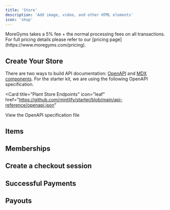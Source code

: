 ```yaml
---
title: 'Store'
description: 'Add image, video, and other HTML elements'
icon: 'shop'
---
```


<Note>
  MoreGyms takes a 5% fee + the normal processing fees on all transactions. For full pricing details please refer to our [pricing page](https://www.moregyms.com/pricing).
</Note>

## Create Your Store

There are two ways to build API documentation: [OpenAPI](https://mintlify.com/docs/api-playground/openapi/setup) and [MDX components](https://mintlify.com/docs/api-playground/mdx/configuration). For the starter kit, we are using the following OpenAPI specification.

<Card
  title="Plant Store Endpoints"
  icon="leaf"
  href="https://github.com/mintlify/starter/blob/main/api-reference/openapi.json"
>
  View the OpenAPI specification file
</Card>

## Items

## Memberships

## Create a checkout session


## Successful Payments

## Payouts




